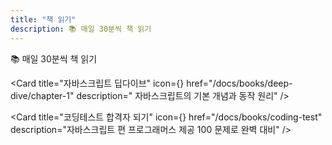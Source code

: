 ```yaml
---
title: "책 읽기"
description: 📚 매일 30분씩 책 읽기
---
```



📚 매일 30분씩 책 읽기

<Cards className='mt-4'>

<Card
  title="자바스크립트 딥다이브"
  icon={<BookOpen />}
  href="/docs/books/deep-dive/chapter-1"
  description=" 자바스크립트의 기본 개념과 동작 원리"
/>

<Card
  title="코딩테스트 합격자 되기"
  icon={<BookOpen />}
  href="/docs/books/coding-test"
  description="자바스크립트 편 프로그래머스 제공 100 문제로 완벽 대비"
/>

</Cards>
